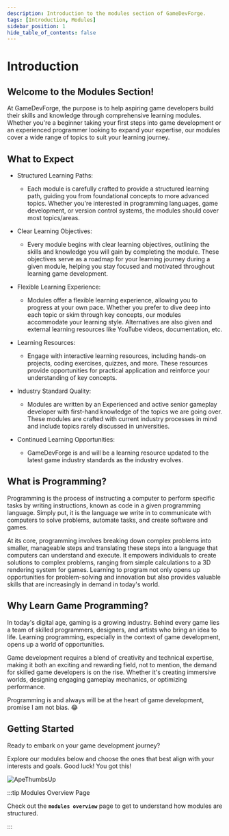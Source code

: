 ```yaml
---
description: Introduction to the modules section of GameDevForge.
tags: [Introduction, Modules]
sidebar_position: 1
hide_table_of_contents: false
---
```


# Introduction

## Welcome to the Modules Section!

At GameDevForge, the purpose is to help aspiring game developers build their skills and knowledge through comprehensive learning modules.
Whether you're a beginner taking your first steps into game development or an experienced programmer looking to expand your expertise,
our modules cover a wide range of topics to suit your learning journey.

## What to Expect

- Structured Learning Paths:

    - Each module is carefully crafted to provide a structured learning path, guiding you from foundational concepts to more advanced topics.
      Whether you're interested in programming languages, game development, or version control systems, the modules should cover most topics/areas.

- Clear Learning Objectives:

    - Every module begins with clear learning objectives, outlining the skills and knowledge you will gain by completing the module.
      These objectives serve as a roadmap for your learning journey during a given module, helping you stay focused and motivated throughout learning game development.

 - Flexible Learning Experience:

    - Modules offer a flexible learning experience, allowing you to progress at your own pace.
      Whether you prefer to dive deep into each topic or skim through key concepts, our modules accommodate your learning style.
      Alternatives are also given and external learning resources like YouTube videos, documentation, etc.

- Learning Resources:

    - Engage with interactive learning resources, including hands-on projects, coding exercises, quizzes, and more.
      These resources provide opportunities for practical application and reinforce your understanding of key concepts.

- Industry Standard Quality:

    - Modules are written by an Experienced and active senior gameplay developer with first-hand knowledge of the topics we are going over.
      These modules are crafted with current industry processes in mind and include topics rarely discussed in universities.

- Continued Learning Opportunities:

    - GameDevForge is and will be a learning resource updated to the latest game industry standards as the industry evolves.

## What is Programming?

Programming is the process of instructing a computer to perform specific tasks by writing instructions, known as code in a given programming language.
Simply put, it is the language we write in to communicate with computers to solve problems, automate tasks, and create software and games.

At its core, programming involves breaking down complex problems into smaller, manageable steps and translating these steps into a language that computers can understand and execute.
It empowers individuals to create solutions to complex problems, ranging from simple calculations to a 3D rendering system for games.
Learning to program not only opens up opportunities for problem-solving and innovation but also provides valuable skills that are increasingly in demand in today's world.

## Why Learn Game Programming?

In today's digital age, gaming is a growing industry. Behind every game lies a team of skilled programmers, designers, and artists who bring an idea to life.
Learning programming, especially in the context of game development, opens up a world of opportunities.

Game development requires a blend of creativity and technical expertise, making it both an exciting and rewarding field, not to mention, the demand for skilled game developers is on the rise.
Whether it's creating immersive worlds, designing engaging gameplay mechanics, or optimizing performance.

Programming is and always will be at the heart of game development, promise I am not bias. 😂

## Getting Started

Ready to embark on your game development journey?

Explore our modules below and choose the ones that best align with your interests and goals. Good luck! You got this!

![ApeThumbsUp](./img/ApeThumbsUp.webp)

:::tip Modules Overview Page

Check out the <code>**modules overview**</code> page to get to understand how modules are structured.

:::